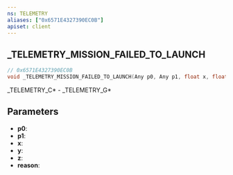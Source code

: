 ```yaml
---
ns: TELEMETRY
aliases: ["0x6571E4327390EC0B"]
apiset: client
---
```

## _TELEMETRY_MISSION_FAILED_TO_LAUNCH

```c
// 0x6571E4327390EC0B
void _TELEMETRY_MISSION_FAILED_TO_LAUNCH(Any p0, Any p1, float x, float y, float z, int reason);
```

_TELEMETRY_C* - _TELEMETRY_G*

## Parameters
* **p0**:
* **p1**:
* **x**:
* **y**:
* **z**:
* **reason**: